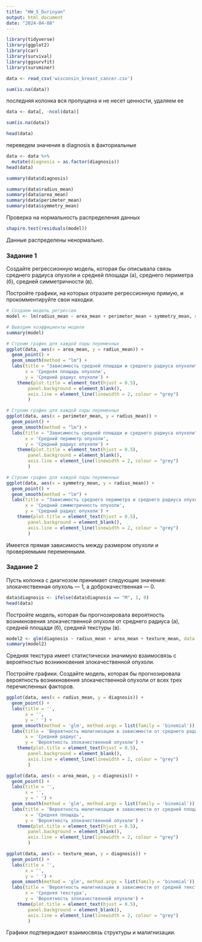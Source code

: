 ---
title: "HW_5_Durinyan"
output: html_document
date: "2024-04-08"
---

```{r}
library(tidyverse)
library(ggplot2)
library(car)
library(survival)
library(ggsurvfit)
library(survminer)
```

```{r}
data <- read_csv('wisconsin_breast_cancer.csv')
```

```{r}
sum(is.na(data))
```
последняя колонка вся пропущена и не несет ценности, удаляем ее
```{r}
data <- data[, -ncol(data)]
```

```{r}
sum(is.na(data))
```

```{r}
head(data)
```

переведем значения в diagnosis в факториальные

```{r}
data <- data %>% 
  mutate(diagnosis = as.factor(diagnosis))
head(data)
```

```{r}
summary(data$diagnosis)
```

```{r}
summary(data$radius_mean)
summary(data$area_mean)
summary(data$perimeter_mean)
summary(data$symmetry_mean)
```

Проверка на нормальность распределения данных 
```{r}
shapiro.test(residuals(model))
```
Данные распределены ненормально.


### Задание 1

Создайте регрессионную модель, которая бы описывала связь среднего радиуса опухоли и средней площади (а), среднего периметра (б), средней симметричности (в).

Постройте графики, на которых отразите регрессионную прямую, и прокомментируйте свои находки.

```{r}
# Создаем модель регрессии
model <- lm(radius_mean ~ area_mean + perimeter_mean + symmetry_mean, data = data)

# Выводим коэффициенты модели
summary(model)
```


```{r}
# Строим график для каждой пары переменных
ggplot(data, aes(x = area_mean, y = radius_mean)) +
  geom_point() +
  geom_smooth(method = "lm") +
  labs(title = "Зависимость средней площади и среднего радиуса опухоли",
       x = 'Средняя площадь опухоли',
       y = 'Средний радиус опухоли') + 
    theme(plot.title = element_text(hjust = 0.5), 
        panel.background = element_blank(), 
        axis.line = element_line(linewidth = 2, colour = "grey")
        )
```


```{r}
# Строим график для каждой пары переменных
ggplot(data, aes(x = perimeter_mean, y = radius_mean)) +
  geom_point() +
  geom_smooth(method = "lm") +
  labs(title = "Зависимость средней площади и среднего радиуса опухоли",
       x = 'Средний периметр опухоли',
       y = 'Средний радиус опухоли') + 
    theme(plot.title = element_text(hjust = 0.5), 
        panel.background = element_blank(), 
        axis.line = element_line(linewidth = 2, colour = "grey")
        )
```

```{r}
# Строим график для каждой пары переменных
ggplot(data, aes(x = symmetry_mean, y = radius_mean)) +
  geom_point() +
  geom_smooth(method = "lm") +
  labs(title = "Зависимость среднего периметра и среднего радиуса опухоли",
       x = 'Средний симметричность опухоли',
       y = 'Средний радиус опухоли') + 
    theme(plot.title = element_text(hjust = 0.5), 
        panel.background = element_blank(), 
        axis.line = element_line(linewidth = 2, colour = "grey")
        )
```

Имеется прямая зависимость между размером опухоли и проверяемыми переменными.


### Задание 2

Пусть колонка с диагнозом принимает следующие значения: злокачественная опухоль — 1, а доброкачественная — 0. 

```{r}
data$diagnosis <- ifelse(data$diagnosis == "M", 1, 0)
head(data)
```


Постройте модель, которая бы прогнозировала вероятность возникновения злокачественной опухоли от среднего радиуса (а), средней площади (б), средней текстуры (в).

```{r}
model2 <- glm(diagnosis ~ radius_mean + area_mean + texture_mean, data = data, family = 'binomial')
summary(model2)
```
Средняя текстура имеет статистически значимую взаимосвязь с вероятностью возникновения злокачественной опухоли.


Постройте графики. Создайте модель, которая бы прогнозировала вероятность возникновения злокачественной опухоли от всех трех перечисленных факторов.

```{r}
ggplot(data, aes(x = radius_mean, y = diagnosis)) +
  geom_point() +
  labs(title = '',
       x = '',
       y = ' ') + 
  geom_smooth(method = 'glm', method.args = list(family = 'binomial')) +
  labs(title = 'Вероятность малигнизации в зависимости от среднего радиуса',
       x = 'Средний радиус',
       y = 'Вероятность злокачественной опухоли') +
    theme(plot.title = element_text(hjust = 0.5), 
        panel.background = element_blank(), 
        axis.line = element_line(linewidth = 2, colour = "grey")
        )
```


```{r}
ggplot(data, aes(x = area_mean, y = diagnosis)) +
  geom_point() +
  labs(title = '',
       x = '',
       y = ' ') + 
  geom_smooth(method = 'glm', method.args = list(family = 'binomial')) +
  labs(title = 'Вероятность малигнизации в зависимости от средней площади',
       x = 'Средняя площадь',
       y = 'Вероятность злокачественной опухоли') +
    theme(plot.title = element_text(hjust = 0.5), 
        panel.background = element_blank(), 
        axis.line = element_line(linewidth = 2, colour = "grey")
        )
```


```{r}
ggplot(data, aes(x = texture_mean, y = diagnosis)) +
  geom_point() +
  labs(title = '',
       x = '',
       y = ' ') + 
  geom_smooth(method = 'glm', method.args = list(family = 'binomial')) +
  labs(title = 'Вероятность малигнизации в зависимости от средней текстуры',
       x = 'Средняя текстура',
       y = 'Вероятность злокачественной опухоли') +
    theme(plot.title = element_text(hjust = 0.5), 
        panel.background = element_blank(), 
        axis.line = element_line(linewidth = 2, colour = "grey")
        )
```

Графики подтверждают взаимосвязь структуры и малигнизации.


